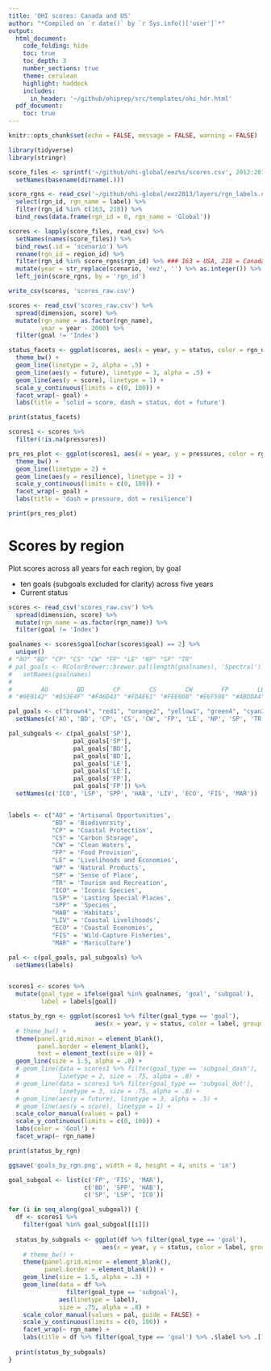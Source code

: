 ```yaml
---
title: 'OHI scores: Canada and US'
author: "*Compiled on `r date()` by `r Sys.info()['user']`*"
output: 
  html_document:
    code_folding: hide
    toc: true
    toc_depth: 3
    number_sections: true
    theme: cerulean
    highlight: haddock
    includes: 
      in_header: '~/github/ohiprep/src/templates/ohi_hdr.html'
  pdf_document:
    toc: true
---
```


```r
knitr::opts_chunk$set(echo = FALSE, message = FALSE, warning = FALSE)

library(tidyverse)
library(stringr)


```

``` r

score_files <- sprintf('~/github/ohi-global/eez%s/scores.csv', 2012:2016) %>%
  setNames(basename(dirname(.)))

score_rgns <- read_csv('~/github/ohi-global/eez2013/layers/rgn_labels.csv') %>%
  select(rgn_id, rgn_name = label) %>%
  filter(rgn_id %in% c(163, 218)) %>%
  bind_rows(data.frame(rgn_id = 0, rgn_name = 'Global'))

scores <- lapply(score_files, read_csv) %>%
  setNames(names(score_files)) %>%
  bind_rows(.id = 'scenario') %>%
  rename(rgn_id = region_id) %>%
  filter(rgn_id %in% score_rgns$rgn_id) %>% ### 163 = USA, 218 = Canada
  mutate(year = str_replace(scenario, 'eez', '') %>% as.integer()) %>%
  left_join(score_rgns, by = 'rgn_id')

write_csv(scores, 'scores_raw.csv')

```

<!--
# Scores by goal

Plot scores across all years for each region, by goal and by dimension.  

* Two regions across five years on each small multiple
* Plot 1: Current status, likely future state, and score
* Plot 2: Pressures and resilience per goal
-->

``` r

scores <- read_csv('scores_raw.csv') %>%
  spread(dimension, score) %>%
  mutate(rgn_name = as.factor(rgn_name),
         year = year - 2000) %>%
  filter(goal != 'Index')

status_facets <- ggplot(scores, aes(x = year, y = status, color = rgn_name, group = rgn_name)) +
  theme_bw() +
  geom_line(linetype = 2, alpha = .5) +
  geom_line(aes(y = future), linetype = 3, alpha = .5) +
  geom_line(aes(y = score), linetype = 1) +
  scale_y_continuous(limits = c(0, 100)) +
  facet_wrap(~ goal) + 
  labs(title = 'solid = score, dash = status, dot = future')

print(status_facets)
```


``` r

scores1 <- scores %>%
  filter(!is.na(pressures))

prs_res_plot <- ggplot(scores1, aes(x = year, y = pressures, color = rgn_name, group = rgn_name)) +
  theme_bw() +
  geom_line(linetype = 2) +
  geom_line(aes(y = resilience), linetype = 3) +
  scale_y_continuous(limits = c(0, 100)) +
  facet_wrap(~ goal) + 
  labs(title = 'dash = pressure, dot = resilience')

print(prs_res_plot)
```

# Scores by region

Plot scores across all years for each region, by goal  

* ten goals (subgoals excluded for clarity) across five years
* Current status

``` r

scores <- read_csv('scores_raw.csv') %>%
  spread(dimension, score) %>%
  mutate(rgn_name = as.factor(rgn_name)) %>%
  filter(goal != 'Index')

goalnames <- scores$goal[nchar(scores$goal) == 2] %>%
  unique()
# "AO" "BD" "CP" "CS" "CW" "FP" "LE" "NP" "SP" "TR"
# pal_goals <- RColorBrewer::brewer.pal(length(goalnames), 'Spectral') %>%
#   setNames(goalnames)
# 
#        AO        BD        CP        CS        CW        FP        LE        NP        SP        TR 
# "#9E0142" "#D53E4F" "#F46D43" "#FDAE61" "#FEE08B" "#E6F598" "#ABDDA4" "#66C2A5" "#3288BD" "#5E4FA2" 

pal_goals <- c("brown4", "red1", "orange2", "yellow1", "green4", "cyan3", "blue4", "grey50", "purple2", "grey10") %>%
  setNames(c('AO', 'BD', 'CP', 'CS', 'CW', 'FP', 'LE', 'NP', 'SP', 'TR'))

pal_subgoals <- c(pal_goals['SP'],
                  pal_goals['SP'],
                  pal_goals['BD'],
                  pal_goals['BD'],
                  pal_goals['LE'],
                  pal_goals['LE'],
                  pal_goals['FP'],
                  pal_goals['FP']) %>%
  setNames(c('ICO', 'LSP', 'SPP', 'HAB', 'LIV', 'ECO', 'FIS', 'MAR'))


labels <- c("AO" = 'Artisanal Opportunities',
            "BD" = 'Biodiversity',
            "CP" = 'Coastal Protection',
            "CS" = 'Carbon Storage',
            "CW" = 'Clean Waters',
            "FP" = 'Food Provision',
            "LE" = 'Livelihoods and Economies',
            "NP" = 'Natural Products',
            "SP" = 'Sense of Place',
            "TR" = 'Tourism and Recreation',
            "ICO" = 'Iconic Species',
            "LSP" = 'Lasting Special Places',
            "SPP" = 'Species',
            "HAB" = 'Habitats',
            "LIV" = 'Coastal Livelihoods',
            "ECO" = 'Coastal Economies',
            "FIS" = 'Wild-Capture Fisheries',
            "MAR" = 'Mariculture')

pal <- c(pal_goals, pal_subgoals) %>%
  setNames(labels)


scores1 <- scores %>%
  mutate(goal_type = ifelse(goal %in% goalnames, 'goal', 'subgoal'),
         label = labels[goal])

status_by_rgn <- ggplot(scores1 %>% filter(goal_type == 'goal'), 
                        aes(x = year, y = status, color = label, group = goal)) +
  # theme_bw() +
  theme(panel.grid.minor = element_blank(),
        panel.border = element_blank(),
        text = element_text(size = 8)) +
  geom_line(size = 1.5, alpha = .8) +
  # geom_line(data = scores1 %>% filter(goal_type == 'subgoal_dash'), 
  #           linetype = 2, size = .75, alpha = .8) +
  # geom_line(data = scores1 %>% filter(goal_type == 'subgoal_dot'), 
  #           linetype = 3, size = .75, alpha = .8) +
  # geom_line(aes(y = future), linetype = 3, alpha = .5) +
  # geom_line(aes(y = score), linetype = 1) +
  scale_color_manual(values = pal) + 
  scale_y_continuous(limits = c(0, 100)) +
  labs(color = 'Goal') +
  facet_wrap(~ rgn_name)

print(status_by_rgn)

ggsave('goals_by_rgn.png', width = 8, height = 4, units = 'in')

```

``` r

goal_subgoal <- list(c('FP', 'FIS', 'MAR'),
                     c('BD', 'SPP', 'HAB'),
                     c('SP', 'LSP', 'ICO'))

for (i in seq_along(goal_subgoal)) {
  df <- scores1 %>%
    filter(goal %in% goal_subgoal[[i]])
  
  status_by_subgoals <- ggplot(df %>% filter(goal_type == 'goal'), 
                          aes(x = year, y = status, color = label, group = goal)) +
    # theme_bw() +
    theme(panel.grid.minor = element_blank(),
          panel.border = element_blank()) +
    geom_line(size = 1.5, alpha = .3) +
    geom_line(data = df %>% 
                filter(goal_type == 'subgoal'),
              aes(linetype = label),
              size = .75, alpha = .8) +
    scale_color_manual(values = pal, guide = FALSE) + 
    scale_y_continuous(limits = c(0, 100)) +
    facet_wrap(~ rgn_name) +
    labs(title = df %>% filter(goal_type == 'goal') %>% .$label %>% .[1])
  
  print(status_by_subgoals)
}


```
